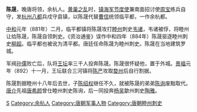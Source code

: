 '''陈晟'''{{BD|9世纪||900年|catIdx=C}}，晚唐将领，余杭人。[[黄巢之乱|黄巢之乱]]时，[[镇海军节度使|镇海军节度使]]兼南面招讨使[[周宝|周宝]]练兵自守，发[[杭州八都|杭州八都]]兵戍守县镇，以陈晟代替[[曹信|曹信]]统领临平都，一作余杭都。

[[中和_(唐朝)|中和]]元年（881年）二月，临平都镇将陈晟攻打[[睦州_(仁寿)|睦州]]刺史[[韦诸|韦诸]]，韦诸被俘，将睦州让给陈晟，陈晟自领刺史。《资治通鉴》误作中和四年（884年）陈晟驱逐睦州刺史[[柳超_(唐朝)|柳超]]。临平都也被讹为清平都。唐廷任命陈晟为睦州刺史。陈晟在当地建筑罗城。

军阀[[孙儒|孙儒]]败亡后，队将[[王坛|王坛]]率三千人投奔陈晟。陈晟很怀疑他，置于外城。[[景福_(唐朝)|景福]]元年（892）十一月，王坛联合三河镇将[[陈严|陈严]]攻取[[婺州|婺州]]后自行割据。

陈晟割据睦州十八年后去世，子[[陈绍权|陈绍权]]继任不久，就被陈晟的弟弟[[陈询_(唐朝)|陈询]]废黜取代。[[唐介|唐介]]先祖[[唐希颜|唐希颜]]曾仕睦州刺史陈询，后一同投奔[[杨吴|杨吴]]歙州刺史[[陶雅|陶雅]]。

{{DEFAULTSORT:C}}
[[Category:陈姓|S]]
[[Category:余杭人|Category:余杭人]]
[[Category:唐朝军事人物|Category:唐朝军事人物]]
[[Category:唐朝睦州刺史|Category:唐朝睦州刺史]]